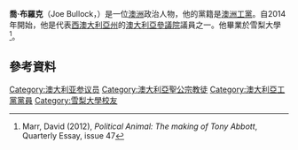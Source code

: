 '''喬·布羅克'''（Joe Bullock，{{bd|1955年|4月13日}}）是一位[[澳洲|澳洲]]政治人物，他的黨籍是[[澳洲工黨|澳洲工黨]]。自2014年開始，他是代表[[西澳大利亞州|西澳大利亞州]]的[[澳大利亞參議院|澳大利亞參議院]]議員之一。他畢業於雪梨大學<ref>Marr, David (2012), ''Political Animal: The making of Tony Abbott'', Quarterly Essay, issue 47</ref>。
==參考資料==
{{Reflist}}

{{DEFAULTSORT: Bullock, Joe}}
[[Category:澳大利亚参议员|Category:澳大利亚参议员]]
[[Category:澳大利亞聖公宗教徒|Category:澳大利亞聖公宗教徒]]
[[Category:澳大利亞工黨黨員|Category:澳大利亞工黨黨員]]
[[Category:雪梨大學校友|Category:雪梨大學校友]]